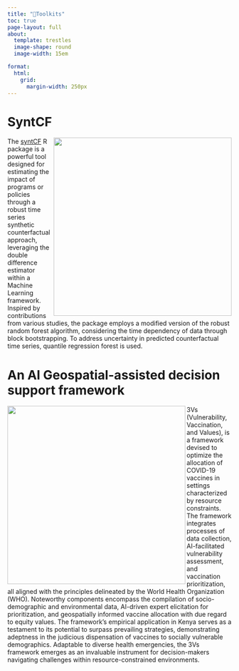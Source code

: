 ```yaml
---
title: "🧰Toolkits"
toc: true
page-layout: full
about: 
  template: trestles
  image-shape: round
  image-width: 15em

format:
  html:
    grid:
      margin-width: 250px
---
```


# SyntCF

<img src="./gallery/logoSCF.png" width="400" align="right"/>

::: justify
The [syntCF](https://github.com/athammad/syntCF) R package is a powerful tool designed for estimating the impact of programs or policies through a robust time series synthetic counterfactual approach, leveraging the double difference estimator within a Machine Learning framework. Inspired by contributions from various studies, the package employs a modified version of the robust random forest algorithm, considering the time dependency of data through block bootstrapping. To address uncertainty in predicted counterfactual time series, quantile regression forest is used.
:::

# An AI Geospatial-assisted decision support framework

<img src="./gallery/3v.PNG" width="400" align="left"/>

::: justify
3Vs (Vulnerability, Vaccination, and Values), is a framework devised to optimize the allocation of COVID-19 vaccines in settings characterized by resource constraints. The framework integrates processes of data collection, AI-facilitated vulnerability assessment, and vaccination prioritization, all aligned with the principles delineated by the World Health Organization (WHO). Noteworthy components encompass the compilation of socio-demographic and environmental data, AI-driven expert elicitation for prioritization, and geospatially informed vaccine allocation with due regard to equity values. The framework's empirical application in Kenya serves as a testament to its potential to surpass prevailing strategies, demonstrating adeptness in the judicious dispensation of vaccines to socially vulnerable demographics. Adaptable to diverse health emergencies, the 3Vs framework emerges as an invaluable instrument for decision-makers navigating challenges within resource-constrained environments.
:::
<!---
# pdata.table

::: justify
pdata.table is a powerful tool designed for risk assessment and management. it is an advanced statistical toolkit that excels in exploring probability distributions within a given dataset. The tool offers a method to encapsulate and query the probability space effortlessly. Its distinctive feature lies in the ease with which users can navigate and analyze marginal, joint, and conditional probabilities while taking into account the underlying correlation structure inherent in the data. This unique capability empowers users to delve into intricate relationships and dependencies within datasets, furnishing a solid foundation for making well-informed decisions in the context of risk management scenarios.
:::
-->